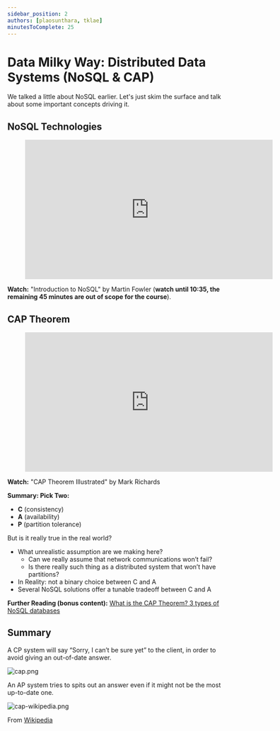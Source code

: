 ```yaml
---
sidebar_position: 2
authors: [plaosunthara, tklae]
minutesToComplete: 25
---
```


# Data Milky Way: Distributed Data Systems (NoSQL & CAP)
We talked a little about NoSQL earlier. Let's just skim the surface and talk about some important concepts driving it.

## NoSQL Technologies
<div style={{textAlign: 'center'}}>

<figure class="video-container">
    <iframe width="560" height="315" src="https://www.youtube.com/embed/qI_g07C_Q5I&t=476s" title="YouTube video player" frameborder="0" allow="accelerometer; autoplay; clipboard-write; encrypted-media; gyroscope; picture-in-picture" allowfullscreen></iframe>
</figure>

**Watch:** "Introduction to NoSQL" by Martin Fowler (**watch until 10:35, the remaining 45 minutes are out of scope for the course**).

</div>

## CAP Theorem

<div style={{textAlign: 'center'}}>

<figure class="video-container">
    <iframe width="560" height="315" src="https://www.youtube.com/embed/9SSvdLnmDiI" title="YouTube video player" frameborder="0" allow="accelerometer; autoplay; clipboard-write; encrypted-media; gyroscope; picture-in-picture" allowfullscreen></iframe>
</figure>

**Watch:** "CAP Theorem Illustrated" by Mark Richards

</div>



**Summary: Pick Two:**
* **C** (consistency)
* **A** (availability)
* **P** (partition tolerance)

But is it really true in the real world?
* What unrealistic assumption are we making here?
  * Can we really assume that network communications won’t fail?
  * Is there really such thing as a distributed system that won’t have partitions?
* In Reality: not a binary choice between C and A
* Several NoSQL solutions offer a tunable tradeoff between C and A


**Further Reading (bonus content):** [What is the CAP Theorem? 3 types of NoSQL databases](https://www.ibm.com/cloud/learn/cap-theorem#toc-the-cap-in-9y9p3uen)


## Summary
A CP system will say “Sorry, I can’t be sure yet” to the client, in order to avoid giving an out-of-date answer.

<div style={{textAlign: 'center'}}>

![cap.png](./assets/cap.png)

</div>

An AP system tries to spits out an answer even if it might not be the most up-to-date one.

<div style={{textAlign: 'center'}}>

![cap-wikipedia.png](./assets/cap-wikipedia.png)

From [Wikipedia](https://en.wikipedia.org/wiki/CAP_theorem)

</div>

